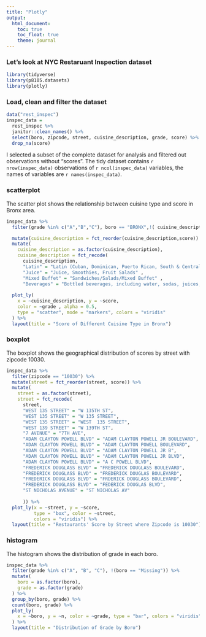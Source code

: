 ```yaml
---
title: "Plotly"
output: 
  html_document:
    toc: true
    toc_float: true
    theme: journal
---
```


### Let's look at NYC Restaruant Inspection dataset

```r
library(tidyverse)
library(p8105.datasets)
library(plotly)
```

### Load, clean and filter the dataset
```r
data("rest_inspec")
inspec_data = 
  rest_inspec %>%
  janitor::clean_names() %>%
  select(boro, zipcode, street, cuisine_description, grade, score) %>%
  drop_na(score)
```

I selected a subset of the complete dataset for analysis and filtered out observations without "scores". The tidy dataset contains `r nrow(inspec_data)` observations of `r ncol(inspec_data)` variables, the names of variables are `r names(inspec_data)`.

### scatterplot

The scatter plot shows the relationship between cuisine type and score in Bronx area.
```r
inspec_data %>%
  filter(grade %in% c("A","B","C"), boro == "BRONX",!( cuisine_description == "Not Listed/Not Applicable") ) %>%

  mutate(cuisine_description = fct_reorder(cuisine_description,score)) %>%
  mutate(
    cuisine_description = as.factor(cuisine_description),
    cuisine_description = fct_recode(
      cuisine_description, 
      "Latin" = "Latin (Cuban, Dominican, Puerto Rican, South & Central American)",
      "Juice" = "Juice, Smoothies, Fruit Salads" ,
      "Mixed Buffet" = "Sandwiches/Salads/Mixed Buffet" ,
      "Beverages" = "Bottled beverages, including water, sodas, juices, etc.")) %>%
      
  plot_ly(
    x = ~cuisine_description, y = ~score, 
    color = ~grade , alpha = 0.5,
    type = "scatter", mode = "markers", colors = "viridis"
  ) %>%
  layout(title = "Score of Different Cuisine Type in Bronx")
```


### boxplot

The boxplot shows the geographical distribution of scores by street with zipcode 10030.

```r
inspec_data %>%
  filter(zipcode == "10030") %>%
  mutate(street = fct_reorder(street, score)) %>%
  mutate(
    street = as.factor(street),
    street = fct_recode(
      street, 
      "WEST 135 STREET" = "W 135TH ST",
      "WEST 135 STREET" = "W 135 STREET",
      "WEST 135 STREET" = "WEST  135 STREET",
      "WEST 139 STREET" = "W 139TH ST",
      "7 AVENUE" = "7TH AVE",
      "ADAM CLAYTON POWELL BLVD" = "ADAM CLAYTON POWELL JR BOULEVARD",
      "ADAM CLAYTON POWELL BLVD" = "ADAM CLAYTON POWELL BOULEVARD",
      "ADAM CLAYTON POWELL BLVD" = "ADAM CLAYTON POWELL JR B",
      "ADAM CLAYTON POWELL BLVD" = "ADAM CLAYTON POWELL JR BLVD",
      "ADAM CLAYTON POWELL BLVD" = "A C POWELL BLVD",
      "FREDERICK DOUGLASS BLVD" = "FREDERICK DOUGLASS BOULEVARD",
      "FREDERICK DOUGLASS BLVD" = "FREDERICK DOUGLAS BOULEVARD",
      "FREDERICK DOUGLASS BLVD" = "FRDERICK DOUGLASS BOULEVARD",
      "FREDERICK DOUGLASS BLVD" = "FEDERICK DOUGLAS BLVD",
      "ST NICHOLAS AVENUE" = "ST NICHOLAS AV"
      
      )) %>%
  plot_ly(x = ~street, y = ~score,
          type = "box", color = ~street,
          colors = "viridis") %>%
  layout(title = "Restaurants' Score by Street where Zipcode is 10030")
```


### histogram

The histogram shows the distribution of grade in each boro.

```r
inspec_data %>%
  filter(grade %in% c("A", "B", "C"), !(boro == "Missing")) %>%
  mutate(
    boro = as.factor(boro),
    grade = as.factor(grade)
  ) %>% 
  group_by(boro, grade) %>% 
  count(boro, grade) %>% 
  plot_ly(
    x = ~boro, y = ~n, color = ~grade, type = "bar", colors = "viridis"
  ) %>%
  layout(title = "Distribution of Grade by Boro")
```

